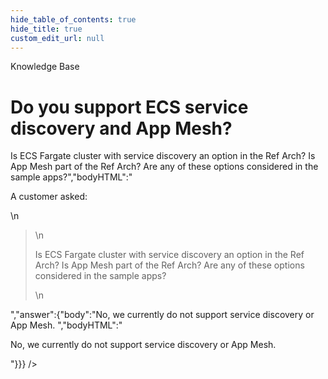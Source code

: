 ```yaml
---
hide_table_of_contents: true
hide_title: true
custom_edit_url: null
---
```



<head>
  <link rel="canonical" href="https://github.com/tnn-tnn-tnn-tnn-tnn-gruntwork-io/knowledge-base/discussions/53" />
</head>

<CenterLayout>
<span className="searchCategory">Knowledge Base</span>
<h1>Do you support ECS service discovery and App Mesh?</h1>
<GitHub discussion={{"id":"D_kwDOF8slf84AOB0T","number":53,"author":{"login":"zackproser"},"title":"Do you support ECS service discovery and App Mesh?","body":"A customer asked: \r\n> Is ECS Fargate cluster with service discovery an option in the Ref Arch? Is App Mesh part of the Ref Arch? Are any of these options considered in the sample apps?","bodyHTML":"<p dir=\"auto\">A customer asked:</p>\n<blockquote>\n<p dir=\"auto\">Is ECS Fargate cluster with service discovery an option in the Ref Arch? Is App Mesh part of the Ref Arch? Are any of these options considered in the sample apps?</p>\n</blockquote>","answer":{"body":"No, we currently do not support service discovery or App Mesh. ","bodyHTML":"<p dir=\"auto\">No, we currently do not support service discovery or App Mesh.</p>"}}} />

</CenterLayout>
  

<!-- ##DOCS-SOURCER-START
{
  "sourcePlugin": "github-discussions",
  "hash": "05c981cc74fcfab49a7c89c81c8fa441"
}
##DOCS-SOURCER-END -->
